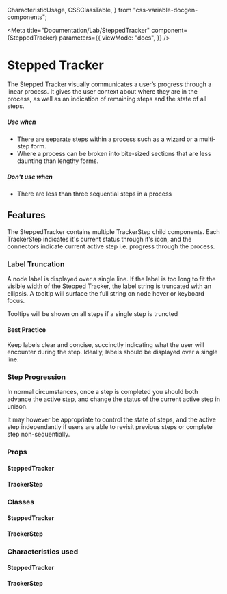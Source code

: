 
  CharacteristicUsage,
  CSSClassTable,
} from "css-variable-docgen-components";

<Meta
  title="Documentation/Lab/SteppedTracker"
  component={SteppedTracker}
  parameters={{
    viewMode: "docs",
  }}
/>

# Stepped Tracker

The Stepped Tracker visually communicates a user’s progress through a linear process. It gives the user context about where they are in the process, as well as an indication of remaining steps and the state of all steps.

##### Use when

- There are separate steps within a process such as a wizard or a multi-step form.
- Where a process can be broken into bite-sized sections that are less daunting than lengthy forms.

##### Don't use when

- There are less than three sequential steps in a process

## Features

The SteppedTracker contains multiple TrackerStep child components. Each TrackerStep indicates it's current status through it's icon, and the connectors indicate current active step i.e. progress through the process.

<Canvas>
  <Story id="lab-stepped-tracker--default" />
</Canvas>

### Label Truncation

A node label is displayed over a single line. If the label is too long to fit the visible width of the Stepped Tracker, the label string is truncated with an ellipsis. A tooltip will surface the full string on node hover or keyboard focus.

<Canvas>
  <Story id="lab-stepped-tracker--truncated" />
</Canvas>

Tooltips will be shown on all steps if a single step is truncted

<Canvas>
  <Story id="lab-stepped-tracker--single-truncated" />
</Canvas>

#### Best Practice

Keep labels clear and concise, succinctly indicating what the user will encounter during the step. Ideally, labels should be displayed over a single line.

### Step Progression

In normal circumstances, once a step is completed you should both advance the active step, and change the status of the current active step in unison.

<Canvas>
  <Story id="lab-stepped-tracker--auto-progress" />
</Canvas>

It may however be appropriate to control the state of steps, and the active step independantly if users are able to revisit previous steps or complete step non-sequentially.

<Canvas>
  <Story id="lab-stepped-tracker--non-sequential-progress" />
</Canvas>

### Props

#### SteppedTracker

<ArgsTable of={SteppedTracker} />

#### TrackerStep

<ArgsTable of={TrackerStep} />

### Classes

#### SteppedTracker

<CSSClassTable of={SteppedTracker} />

#### TrackerStep

<CSSClassTable of={TrackerStep} />

### Characteristics used

#### SteppedTracker

<CharacteristicUsage of={SteppedTracker} />

#### TrackerStep

<CharacteristicUsage of={TrackerStep} />

<HelpAndSupport />
